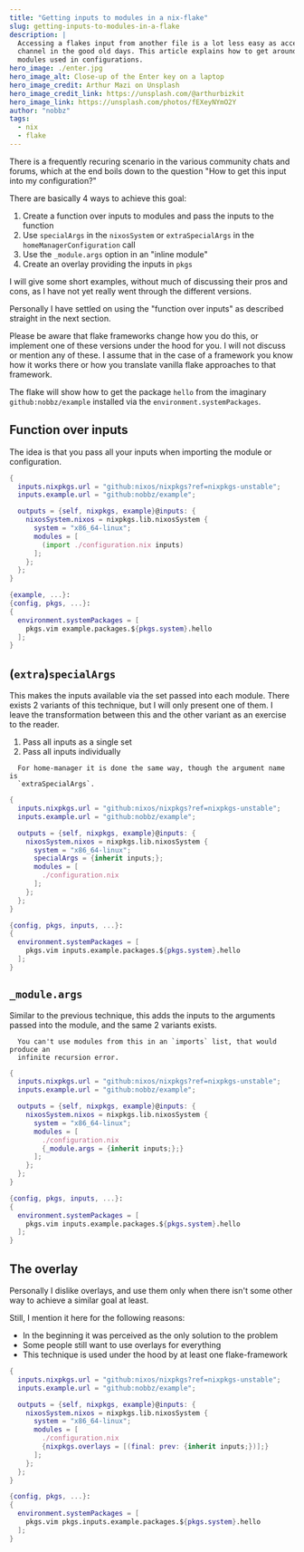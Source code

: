 ```yaml
---
title: "Getting inputs to modules in a nix-flake"
slug: getting-inputs-to-modules-in-a-flake
description: |
  Accessing a flakes input from another file is a lot less easy as accessing a
  channel in the good old days. This article explains how to get around that for
  modules used in configurations.
hero_image: ./enter.jpg
hero_image_alt: Close-up of the Enter key on a laptop
hero_image_credit: Arthur Mazi on Unsplash
hero_image_credit_link: https://unsplash.com/@arthurbizkit
hero_image_link: https://unsplash.com/photos/fEXeyNYmO2Y
author: "nobbz"
tags:
  - nix
  - flake
---
```


There is a frequently recuring scenario in the various community chats and
forums, which at the end boils down to the question "How to get this input into
my configuration?"

There are basically 4 ways to achieve this goal:

1. Create a function over inputs to modules and pass the inputs to the function
2. Use `specialArgs` in the `nixosSystem` or `extraSpecialArgs` in the `homeManagerConfiguration` call
3. Use the `_module.args` option in an "inline module"
4. Create an overlay providing the inputs in `pkgs`

I will give some short examples, without much of discussing their pros and cons,
as I have not yet really went through the different versions.

Personally I have settled on using the "function over inputs" as described straight
in the next section.

Please be aware that flake frameworks change how you do this, or implement one
of these versions under the hood for you. I will not discuss or mention any of
these. I assume that in the case of a framework you know how it works there or
how you translate vanilla flake approaches to that framework.

The flake will show how to get the package `hello` from the imaginary `github:nobbz/example`
installed via the `environment.systemPackages`.

## Function over inputs

The idea is that you pass all your inputs when importing the module or configuration.

```nix data-filename="flake.nix"
{
  inputs.nixpkgs.url = "github:nixos/nixpkgs?ref=nixpkgs-unstable";
  inputs.example.url = "github:nobbz/example";

  outputs = {self, nixpkgs, example}@inputs: {
    nixosSystem.nixos = nixpkgs.lib.nixosSystem {
      system = "x86_64-linux";
      modules = [
        (import ./configuration.nix inputs)
      ];
    };
  };
}
```

```nix data-filename="configuration.nix"
{example, ...}:
{config, pkgs, ...}:
{
  environment.systemPackages = [
    pkgs.vim example.packages.${pkgs.system}.hello
  ];
}
```

## (`extra`)`specialArgs`

This makes the inputs available via the set passed into each module. There exists
2 variants of this technique, but I will only present one of them. I leave the
transformation between this and the other variant as an exercise to the reader.

1. Pass all inputs as a single set
2. Pass all inputs individually

```notebox
  For home-manager it is done the same way, though the argument name is
  `extraSpecialArgs`.
```

```nix data-filename="flake.nix"
{
  inputs.nixpkgs.url = "github:nixos/nixpkgs?ref=nixpkgs-unstable";
  inputs.example.url = "github:nobbz/example";

  outputs = {self, nixpkgs, example}@inputs: {
    nixosSystem.nixos = nixpkgs.lib.nixosSystem {
      system = "x86_64-linux";
      specialArgs = {inherit inputs;};
      modules = [
        ./configuration.nix
      ];
    };
  };
}
```

```nix data-filename="configuration.nix"
{config, pkgs, inputs, ...}:
{
  environment.systemPackages = [
    pkgs.vim inputs.example.packages.${pkgs.system}.hello
  ];
}
```

## `_module.args`

Similar to the previous technique, this adds the inputs to the arguments passed
into the module, and the same 2 variants exists.

```notebox
  You can't use modules from this in an `imports` list, that would produce an
  infinite recursion error.
```

```nix data-filename="flake.nix"
{
  inputs.nixpkgs.url = "github:nixos/nixpkgs?ref=nixpkgs-unstable";
  inputs.example.url = "github:nobbz/example";

  outputs = {self, nixpkgs, example}@inputs: {
    nixosSystem.nixos = nixpkgs.lib.nixosSystem {
      system = "x86_64-linux";
      modules = [
        ./configuration.nix
        {_module.args = {inherit inputs;};}
      ];
    };
  };
}
```

```nix data-filename="configuration.nix"
{config, pkgs, inputs, ...}:
{
  environment.systemPackages = [
    pkgs.vim inputs.example.packages.${pkgs.system}.hello
  ];
}
```

## The overlay

Personally I dislike overlays, and use them only when there isn't
some other way to achieve a similar goal at least.

Still, I mention it here for the following reasons:

- In the beginning it was perceived as the only solution to the problem
- Some people still want to use overlays for everything
- This technique is used under the hood by at least one flake-framework

```nix data-filename="flake.nix"
{
  inputs.nixpkgs.url = "github:nixos/nixpkgs?ref=nixpkgs-unstable";
  inputs.example.url = "github:nobbz/example";

  outputs = {self, nixpkgs, example}@inputs: {
    nixosSystem.nixos = nixpkgs.lib.nixosSystem {
      system = "x86_64-linux";
      modules = [
        ./configuration.nix
        {nixpkgs.overlays = [(final: prev: {inherit inputs;})];}
      ];
    };
  };
}
```

```nix data-filename="configuration.nix"
{config, pkgs, ...}:
{
  environment.systemPackages = [
    pkgs.vim pkgs.inputs.example.packages.${pkgs.system}.hello
  ];
}
```
